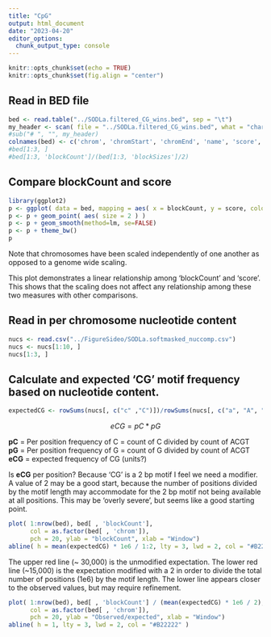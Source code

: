 ```yaml
---
title: "CpG"
output: html_document
date: "2023-04-20"
editor_options: 
  chunk_output_type: console
---
```


```r
knitr::opts_chunk$set(echo = TRUE)
knitr::opts_chunk$set(fig.align = "center")
```

## Read in BED file

```r
bed <- read.table("../SODLa.filtered_CG_wins.bed", sep = "\t")
my_header <- scan( file = "../SODLa.filtered_CG_wins.bed", what = "character", sep = "\n", skip = 1, nlines = 1 )
#sub("# ", "", my_header)
colnames(bed) <- c('chrom', 'chromStart', 'chromEnd', 'name', 'score', 'strand', 'thickStart', 'thickEnd', 'itemRGB', 'blockCount', 'blockSizes')
#bed[1:3, ]
#bed[1:3, 'blockCount']/(bed[1:3, 'blockSizes']/2)
```


## Compare blockCount and score


```r
library(ggplot2)
p <- ggplot( data = bed, mapping = aes( x = blockCount, y = score, color = chrom) )
p <- p + geom_point( aes( size = 2 ) )
p <- p + geom_smooth(method=lm, se=FALSE)
p <- p + theme_bw()
p
```


Note that chromosomes have been scaled independently of one another as opposed to a genome wide scaling.


This plot demonstrates a linear relationship among 'blockCount' and 'score'.
This shows that the scaling does not affect any relationship among these two measures with other comparisons.


## Read in per chromosome nucleotide content

```r
nucs <- read.csv("../FigureSideo/SODLa.softmasked_nuccomp.csv")
nucs <- nucs[1:10, ]
nucs[1:3, ]
```


## Calculate and expected 'CG' motif frequency based on nucleotide content.


```r
expectedCG <- rowSums(nucs[, c("c" ,"C")])/rowSums(nucs[, c("a", "A", "c" ,"C", "g", "G", "t", "T")]) * rowSums(nucs[, c("g" ,"G")])/rowSums(nucs[, c("a", "A", "c" ,"C", "g", "G", "t", "T")])
```



$$
eCG = pC * pG
$$


**pC** = Per position frequency of C = count of C divided by count of ACGT    
**pG** = Per position frequency of G = count of G divided by count of ACGT    
**eCG** = expected frequency of CG (units?)    

Is **eCG** per position?
Because 'CG' is a 2 bp motif I feel we need a modifier.
A value of 2 may be a good start, because the number of positions divided by the motif length may accommodate for the 2 bp motif not being available at all positions.
This may be 'overly severe', but seems like a good starting point.


```r
plot( 1:nrow(bed), bed[ , 'blockCount'],
      col = as.factor(bed[ , 'chrom']),
      pch = 20, ylab = "blockCount", xlab = "Window")
abline( h = mean(expectedCG) * 1e6 / 1:2, lty = 3, lwd = 2, col = "#B22222" )
```


The upper red line (~ 30,000) is the unmodified expectation.
The lower red line (~15,000) is the expectation modified with a 2 in order to divide the total number of positions (1e6) by the motif length.
The lower line appears closer to the observed values, but may require refinement.


```r
plot( 1:nrow(bed), bed[ , 'blockCount'] / (mean(expectedCG) * 1e6 / 2),
      col = as.factor(bed[ , 'chrom']),
      pch = 20, ylab = "Observed/expected", xlab = "Window")
abline( h = 1, lty = 3, lwd = 2, col = "#B22222" )
```


